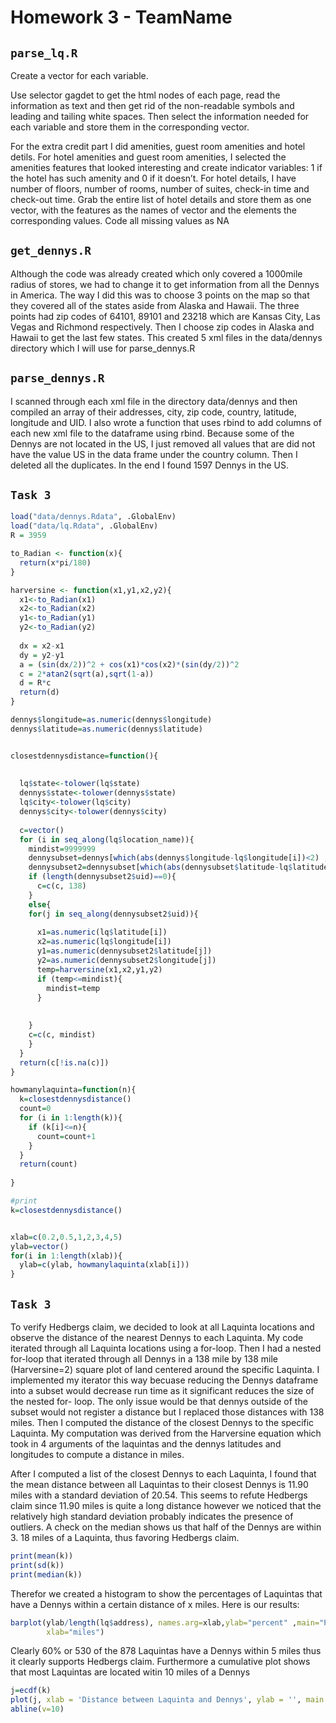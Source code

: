 Homework 3 - TeamName
========================================================

## `parse_lq.R`
Create a vector for each variable.

Use selector gagdet to get the html nodes of each page, read the information as text
and then get rid of the non-readable symbols and leading and tailing white spaces. 
Then select the information needed for each variable and store them in the corresponding
vector.

For the extra credit part I did amenities, guest room amenities and hotel detils.
For hotel amenities and guest room amenities, I selected the amenities features 
that looked interesting and create indicator variables: 1 if the hotel has such
amenity and 0 if it doesn't. For hotel details, I have number of floors, number 
of rooms, number of suites, check-in time and check-out time. Grab the entire list
of hotel details and store them as one vector, with the features as the names of 
vector and the elements the corresponding values. Code all missing values as NA

## `get_dennys.R`

Although the code was already created which only covered a 1000mile radius of stores, we had to change it to get information from all the Dennys in America. The way I did this was to choose 3 points on the map so that they covered all of the states aside from Alaska and Hawaii. The three points had zip codes of 64101, 89101 and 23218 which are Kansas City, Las Vegas and Richmond respectively. Then I choose zip codes in Alaska and Hawaii to get the last few states. This created 5 xml files in the data/dennys directory which I will use for parse_dennys.R

## `parse_dennys.R`
I scanned through each xml file in the directory data/dennys and then compiled an array of their addresses, city, zip code, country, latitude, longitude and UID. I also wrote a function that uses rbind to add columns of each new xml file to the dataframe using rbind. Because some of the Dennys are not located in the US, I just removed all values that are did not have the value US in the data frame under the country column. Then I deleted all the duplicates. In the end I found 1597 Dennys in the US. 



## `Task 3`


```r
load("data/dennys.Rdata", .GlobalEnv)
load("data/lq.Rdata", .GlobalEnv)
R = 3959

to_Radian <- function(x){
  return(x*pi/180)
}

harversine <- function(x1,y1,x2,y2){
  x1<-to_Radian(x1)
  x2<-to_Radian(x2)
  y1<-to_Radian(y1)
  y2<-to_Radian(y2)
  
  dx = x2-x1
  dy = y2-y1
  a = (sin(dx/2))^2 + cos(x1)*cos(x2)*(sin(dy/2))^2
  c = 2*atan2(sqrt(a),sqrt(1-a))
  d = R*c
  return(d)
}

dennys$longitude=as.numeric(dennys$longitude)
dennys$latitude=as.numeric(dennys$latitude)


closestdennysdistance=function(){
  
 
  lq$state<-tolower(lq$state)
  dennys$state<-tolower(dennys$state)
  lq$city<-tolower(lq$city)
  dennys$city<-tolower(dennys$city)
  
  c=vector()
  for (i in seq_along(lq$location_name)){
    mindist=9999999
    dennysubset=dennys[which(abs(dennys$longitude-lq$longitude[i])<2) ,]
    dennysubset2=dennysubset[which(abs(dennysubset$latitude-lq$latitude[i])<2),]
    if (length(dennysubset2$uid)==0){
      c=c(c, 138)
    }
    else{
    for(j in seq_along(dennysubset2$uid)){
      
      x1=as.numeric(lq$latitude[i])
      x2=as.numeric(lq$longitude[i])
      y1=as.numeric(dennysubset2$latitude[j])
      y2=as.numeric(dennysubset2$longitude[j])
      temp=harversine(x1,x2,y1,y2) 
      if (temp<=mindist){
        mindist=temp
      }
      
      
    }
    c=c(c, mindist)
    }
  }
  return(c[!is.na(c)])
}

howmanylaquinta=function(n){
  k=closestdennysdistance()
  count=0
  for (i in 1:length(k)){
    if (k[i]<=n){
      count=count+1
    }
  }
  return(count)
  
}

#print
k=closestdennysdistance()


xlab=c(0.2,0.5,1,2,3,4,5)
ylab=vector()
for(i in 1:length(xlab)){
  ylab=c(ylab, howmanylaquinta(xlab[i]))
}
```

## `Task 3`
 To verify Hedbergs claim, we decided to look at all Laquinta locations and observe the distance of the nearest Dennys to each Laquinta. My code iterated through all Laquinta locations using a for-loop. Then I had a nested for-loop that iterated through all Dennys in a 138 mile by 138 mile (Harversine=2) square plot of land centered around the specific Laquinta. I implemented my iterator this way becuase reducing the Dennys dataframe into a subset would decrease run time as it significant reduces the size of the nested for- loop. The only issue would be that dennys outside of the subset would not register a distance but I replaced those distances with 138 miles. Then I  computed the distance of the closest Dennys to the specific Laquinta. My computation was derived from the Harversine equation which took in 4 arguments of the laquintas and the dennys latitudes and longitudes to compute a distance in miles. 

After I computed a list of the closest Dennys to each Laquinta, I found that the mean distance between all Laquintas to their closest Dennys is 11.90 miles with a standard deviation of 20.54. This seems to refute Hedbergs claim since 11.90 miles is quite a long distance however we noticed that the relatively high standard deviation probably indicates the presence of outliers. A check on the median shows us that half of the Dennys are within 3. 18 miles of a Laquinta, thus favoring Hedbergs claim.

```r
print(mean(k))
print(sd(k))
print(median(k))

```

Therefor we created a histogram to show the percentages of Laquintas that have a Dennys within a certain distance of x miles. 
Here is our results:

```r
barplot(ylab/length(lq$address), names.arg=xlab,ylab="percent" ,main="Percentage of Laquintas with Dennys within x miles ", 
        xlab="miles")
```

Clearly 60% or 530 of the 878 Laquintas have a Dennys within 5 miles thus it clearly supports Hedbergs claim. 
Furthermore a cumulative plot shows that most Laquintas are located witin 10 miles of a Dennys
```r
j=ecdf(k)
plot(j, xlab = 'Distance between Laquinta and Dennys', ylab = '', main = 'Empirical Cumluative Distribution of distance')
abline(v=10)
```